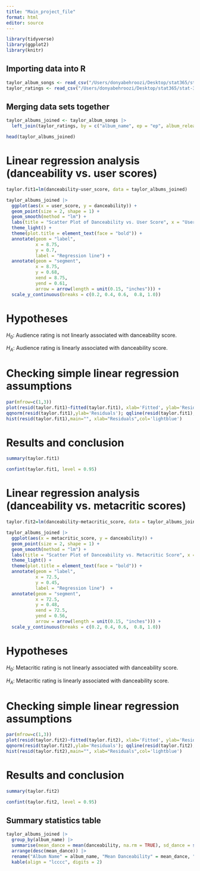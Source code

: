 ```yaml
---
title: "Main_project_file"
format: html
editor: source
---
```


```r
library(tidyverse)
library(ggplot2)
library(knitr)
```

## Importing data into R

```r
taylor_album_songs <- read_csv("/Users/donyabehroozi/Desktop/stat365/stat-365/data/taylor_album_songs.csv")
taylor_ratings <- read_csv("/Users/donyabehroozi/Desktop/stat365/stat-365/data/taylor_albums.csv")
```

## Merging data sets together

```r
taylor_albums_joined <- taylor_album_songs |>
  left_join(taylor_ratings, by = c("album_name", ep = "ep", album_release = "album_release"))

head(taylor_albums_joined)
```

# Linear regression analysis (danceability vs. user scores)

```r
taylor.fit1=lm(danceability~user_score, data = taylor_albums_joined)

taylor_albums_joined |>
  ggplot(aes(x = user_score, y = danceability)) +
  geom_point(size = 2, shape = 1) +
  geom_smooth(method = "lm") +
  labs(title = "Scatter Plot of Danceability vs. User Score", x = "User Score", y = " ", subtitle = "Danceability") +
  theme_light() +
  theme(plot.title = element_text(face = "bold")) +
  annotate(geom = "label",
           x = 8.75,
           y = 0.7,
           label = "Regression line") +
  annotate(geom = "segment",
           x = 8.75,
           y = 0.68,
           xend = 8.75,
           yend = 0.61,
           arrow = arrow(length = unit(0.15, "inches"))) +
  scale_y_continuous(breaks = c(0.2, 0.4, 0.6,  0.8, 1.0))

```

# Hypotheses

$H_0$: Audience rating is not linearly associated with danceability score.

$H_A$: Audience rating is linearly associated with danceability score.

# Checking simple linear regression assumptions

```r
par(mfrow=c(1,3))
plot(resid(taylor.fit1)~fitted(taylor.fit1), xlab='Fitted', ylab='Residuals');abline(h=0,lty=2)
qqnorm(resid(taylor.fit1),ylab='Residuals'); qqline(resid(taylor.fit1),lty=2)
hist(resid(taylor.fit1),main="", xlab="Residuals",col='lightblue')
```

# Results and conclusion

```r
summary(taylor.fit1)
```
```r
confint(taylor.fit1, level = 0.95)
```


# Linear regression analysis (danceability vs. metacritic scores)

```r
taylor.fit2=lm(danceability~metacritic_score, data = taylor_albums_joined)

taylor_albums_joined |>
  ggplot(aes(x = metacritic_score, y = danceability)) +
  geom_point(size = 2, shape = 1) +
  geom_smooth(method = "lm") +
  labs(title = "Scatter Plot of Danceability vs. Metacritic Score", x = "Metacritic Score", y = " ", subtitle = "Danceability") +
  theme_light() +
  theme(plot.title = element_text(face = "bold")) +
  annotate(geom = "label",
           x = 72.5,
           y = 0.45,
           label = "Regression line")  +
  annotate(geom = "segment",
           x = 72.5,
           y = 0.48,
           xend = 72.5,
           yend = 0.56,
           arrow = arrow(length = unit(0.15, "inches"))) +
  scale_y_continuous(breaks = c(0.2, 0.4, 0.6,  0.8, 1.0))
```


# Hypotheses

$H_0$: Metacritic rating is not linearly associated with danceability score.

$H_A$: Metacritic rating is linearly associated with danceability score.

# Checking simple linear regression assumptions

```r
par(mfrow=c(1,3))
plot(resid(taylor.fit2)~fitted(taylor.fit2), xlab='Fitted', ylab='Residuals');abline(h=0,lty=2)
qqnorm(resid(taylor.fit2),ylab='Residuals'); qqline(resid(taylor.fit2),lty=2)
hist(resid(taylor.fit2),main="", xlab="Residuals",col='lightblue')
```

# Results and conclusion

```r
summary(taylor.fit2)
```
```r
confint(taylor.fit2, level = 0.95)
```

## Summary statistics table

```r
taylor_albums_joined |>
  group_by(album_name) |>
  summarise(mean_dance = mean(danceability, na.rm = TRUE), sd_dance = sd(danceability, na.rm = TRUE), mean_user = mean(user_score), mean_critic = mean(metacritic_score)) |>
  arrange(desc(mean_dance)) |>
  rename("Album Name" = album_name, "Mean Danceability" = mean_dance, "Standard dev. Danceability"= sd_dance, "Mean User Score" = mean_user, "Mean Critic Score" = mean_critic) |>
  kable(align = "lcccc", digits = 2)
```

